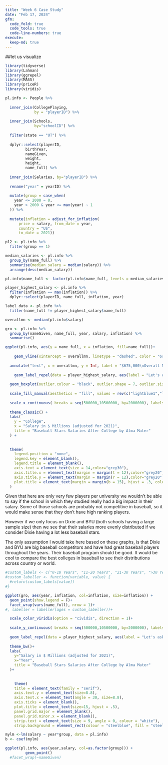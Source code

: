 ```yaml
---
title: "Week 6 Case Study"
date: "Feb 17, 2024"
gfm:
  code_fold: true
  code_tools: true
  code-line-numbers: true
execute:
  keep-md: true
---
```


##let us visualize

```r
library(tidyverse)
library(Lahman)
library(ggrepel)
library(MASS)
library(priceR)
library(viridis)
```



```r

pl.info <- People %>% 
  
  inner_join(CollegePlaying, 
             by = "playerID") %>% 
  
  inner_join(Schools, 
             by="schoolID") %>% 
  
  filter(state == "UT") %>% 
  
  dplyr::select(playerID, 
         birthYear, 
         nameGiven, 
         weight, 
         height, 
         name_full) %>% 
  
  inner_join(Salaries, by="playerID") %>% 
  
  rename("year" = yearID) %>% 
  
  mutate(group = case_when(
    year <= 2000 ~ 0,
    year > 2000 & year <= max(year) ~ 1
  )) %>% 
  
  mutate(inflation = adjust_for_inflation(
      price = salary, from_date = year, 
      country = "US", 
      to_date = 2021))

pl2 <- pl.info %>% 
  filter(group == 1)

median_salaries <- pl.info %>%
  group_by(name_full) %>%
  summarise(median_salary = median(salary)) %>%
  arrange(desc(median_salary))

pl.info$name_full <- factor(pl.info$name_full, levels = median_salaries$name_full)

player_highest_salary <- pl.info %>%
  filter(inflation == max(inflation)) %>%
  dplyr::select(playerID, name_full, inflation, year)

label_data <- pl.info %>%
  filter(name_full != player_highest_salary$name_full)

overallmn <- median(pl.info$salary)

gro <- pl.info %>% 
  group_by(nameGiven, name_full, year, salary, inflation) %>% 
  summarise()
```

```r


ggplot(pl.info, aes(y = name_full, x = inflation, fill=name_full))+
  
    geom_vline(xintercept = overallmn, linetype = "dashed", color = "orange", size=.8) +  
  
  annotate("text", x = overallmn, y = Inf, label = "$675,000\nOverall Median Salary", vjust = 3, hjust=-.1, color = "black") + 
  
    geom_label_repel(data = player_highest_salary, aes(label = "Let's ask this guy for a tuition donation"), direction = "y", nudge_y = 1.5, segment.size = 0.4,size=4.5, col="black", fill="white")+
  
  geom_boxplot(outlier.colour = "black", outlier.shape = 7, outlier.size = 1) +  
  
  scale_fill_manual(aesthetics = "fill", values = rev(c("lightblue1","lightblue2","skyblue","skyblue2", "steelblue", "steelblue2", "steelblue3", "steelblue4")))+
  
  scale_x_continuous( breaks = seq(500000,10500000, by=2000000), labels = c(".5", "2.5", "4.5", "6.5", "8.5","10.5"))+
  
  theme_classic() +
  labs(
    y = "College",
    x = "Salary in $ Millions (adjusted for 2021)",
    title = "Baseball Stars Salaries After College by Alma Mater"
  ) +
  
  
  theme(
    legend.position = "none",
    legend.key = element_blank(),
    legend.title = element_blank(),
    axis.text = element_text(size = 14,color="grey30"),
    axis.title.x = element_text(margin = margin(t = 12),color="grey20", size=18),
    axis.title.y = element_text(margin = margin(r = 12),color="grey20", size=18),
    plot.title = element_text(margin = margin(b = 15), hjust = .3, color="grey5", size=20)
  )
```

Given that here are only very few players per university we wouldn't be able to say if the school in which they studied really had a big impact in their salary. Some of those schools are probably not competitive in baseball, so it would make sense that they don't have high ranking players.

However if we only focus on Dixie and BYU (both schools having a large sample size) then we see that their salaries more evenly distributed if we consider Dixie having a lot less baseball stars.

The only assumption I would take here based on these graphs, is that Dixie and BYU are big baseball competitors and have had great baseball players throughout the years. Their baseball program should be good. It would be cool to compare the best colleges in baseball to see their distributions across country or world.


```r
#custom_labels <- c("0-10 Years", "11-20 Years", "21-30 Years", ">30 Years")
#custom_labeller <- function(variable, value) {
  #return(custom_labels[value])
#}

ggplot(gro, aes(year, inflation, col=inflation, size=inflation)) + 
  geom_point(show.legend = F)+
  facet_wrap(vars(name_full), nrow = 1)+
#, labeller = labeller(ages = custom_labeller))+

  scale_color_viridis(option = "cividis", direction = 1)+
  
  scale_y_continuous( breaks = seq(500000,10500000, by=2000000), labels = c(".5", "2.5", "4.5", "6.5", "8.5","10.5"))+
  
  geom_label_repel(data = player_highest_salary, aes(label = "Let's ask this guy\n for a tuition donation"), direction = "x", nudge_x = -50,size=3, col="black", fill="white")+
  
  theme_bw()+
  labs(
    y="Salary in $ Millions (adjusted for 2021)",
    x="Year",
    title = "Baseball Stars Salaries After College by Alma Mater"
  )+
  
   
    theme(
    title = element_text(family = "serif"),
    axis.text.y = element_text(size=8.8),
    axis.text.x = element_text(angle = 30, size=8.8),
    axis.ticks = element_blank(),
    plot.title = element_text(size=15, hjust = .5),
    panel.grid.major = element_blank(),
    panel.grid.minor.x = element_blank(),
    strip.text = element_text(size = 9, angle = 0, colour = "white"),
    strip.background = element_rect(colour = "steelblue", fill = "steelblue"))

```


```r
mylm <-lm(salary ~ year*group, data = pl.info)
b <- coef(mylm)

ggplot(pl.info, aes(year,salary, col=as.factor(group))) +
         geom_point()
  #facet_wrap(~nameGiven)

```


